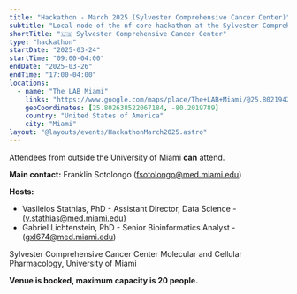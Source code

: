 ```yaml
---
title: "Hackathon - March 2025 (Sylvester Comprehensive Cancer Center)"
subtitle: "Local node of the nf-core hackathon at the Sylvester Comprehensive Cancer Center"
shortTitle: "🇺🇸 Sylvester Comprehensive Cancer Center"
type: "hackathon"
startDate: "2025-03-24"
startTime: "09:00-04:00"
endDate: "2025-03-26"
endTime: "17:00-04:00"
locations:
  - name: "The LAB Miami"
    links: "https://www.google.com/maps/place/The+LAB+Miami/@25.8021942,-80.2019789,16z/data=!3m1!5s0x88d9b6b310f1a6af:0x62137d3cb7ddc140!4m15!1m8!3m7!1s0x88d9b6b3a4476cef:0xe5f000f27fb329e9!2sThe+LAB+Miami!8m2!3d25.8021942!4d-80.2019789!10e1!16s%2Fg%2F12333rmyr!3m5!1s0x88d9b6b3a4476cef:0xe5f000f27fb329e9!8m2!3d25.8021942!4d-80.2019789!16s%2Fg%2F12333rmyr?entry=ttu&g_ep=EgoyMDI1MDEyNy4wIKXMDSoASAFQAw%3D%3D"
    geoCoordinates: [25.802638522067184, -80.2019789]
    country: "United States of America"
    city: "Miami"
layout: "@layouts/events/HackathonMarch2025.astro"
---
```


Attendees from outside the University of Miami **can** attend.

**Main contact:**
Franklin Sotolongo ([fsotolongo@med.miami.edu](mailto:fsotolongo@med.miami.edu))

**Hosts:**
- Vasileios Stathias, PhD - Assistant Director, Data Science - ([v.stathias@med.miami.edu](mailto:v.stathias@med.miami.edu))
- Gabriel Lichtenstein, PhD - Senior Bioinformatics Analyst - ([gxl674@med.miami.edu](mailto:gxl674@med.miami.edu))

Sylvester Comprehensive Cancer Center
Molecular and Cellular Pharmacology, University of Miami

**Venue is booked, maximum capacity is 20 people.**
